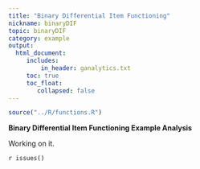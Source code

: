 ```yaml
---
title: "Binary Differential Item Functioning"
nickname: binaryDIF
topic: binaryDIF
category: example
output: 
  html_document:
     includes:
         in_header: ganalytics.txt
     toc: true
     toc_float:
        collapsed: false
---
```


```r
source("../R/functions.R")
```

**Binary Differential Item Functioning Example Analysis**

Working on it.

`r issues()`